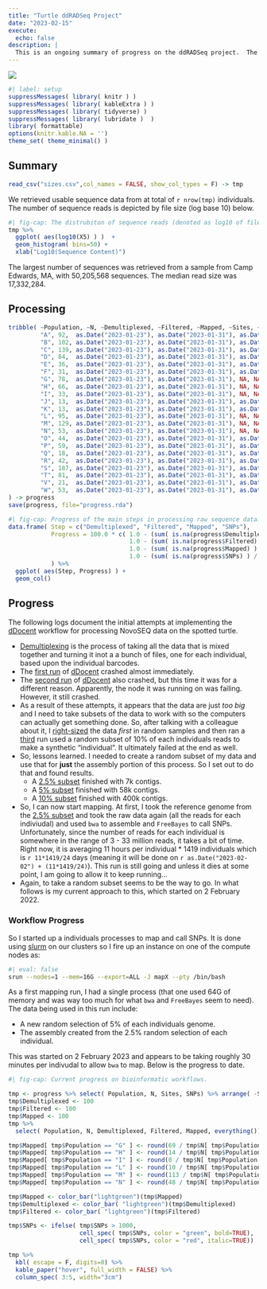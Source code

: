```yaml
---
title: "Turtle ddRADSeq Project"
date: "2023-02-15"
execute:
  echo: false
description: | 
  This is an ongoing summary of progress on the ddRADSeq project.  The beginning of 2023, we finally received the raw sequence data from the provider (total nightmare working with them—they actually lost all my samples).  We are now conducting the bioinformatic processing of the data, which is substantial.   This page will be updated as we go forward to reflect the current status of the project.
---
```


![](featured.png)

```r
#| label: setup
suppressMessages( library( knitr ) )
suppressMessages( library( kableExtra ) )
suppressMessages( library( tidyverse) )
suppressMessages( library( lubridate )  )
library( formattable)
options(knitr.kable.NA = '')
theme_set( theme_minimal() )
```

## Summary

```r
read_csv("sizes.csv",col_names = FALSE, show_col_types = F) -> tmp 
```

We retrieved usable sequence data from at total of `r nrow(tmp)` individuals. The number of sequence reads is depicted by file size (log base 10) below.

```r
#| fig-cap: The distrubiton of sequence reads (denoted as log10 of file size) for all individuals sequenced. 
tmp %>%
  ggplot( aes(log10(X5) ) )  + 
  geom_histogram( bins=50) + 
  xlab("Log10(Sequence Content)")
```

The largest number of sequences was retrieved from a sample from Camp Edwards, MA, with 50,205,568 sequences. The median read size was 17,332,284.

## Processing

```r
tribble( ~Population, ~N, ~Demultiplexed, ~Filtered, ~Mapped, ~Sites, ~SNPs, ~Note,
         "A", 92,  as.Date("2023-01-23"), as.Date("2023-01-31"), as.Date("2023-02-04"), NA, NA, "",
         "B", 102, as.Date("2023-01-23"), as.Date("2023-01-31"), as.Date("2023-02-06"), NA, NA, "",
         "C", 139, as.Date("2023-01-23"), as.Date("2023-01-31"), as.Date("2023-02-10"), NA, NA, "",
         "D", 84,  as.Date("2023-01-23"), as.Date("2023-01-31"), as.Date("2023-02-12"), NA, NA, "",
         "E", 36,  as.Date("2023-01-23"), as.Date("2023-01-31"), as.Date("2023-02-13"), NA, NA, "",
         "F", 31,  as.Date("2023-01-23"), as.Date("2023-01-31"), as.Date("2023-02-14"), NA, NA, "",
         "G", 78,  as.Date("2023-01-23"), as.Date("2023-01-31"), NA, NA, NA, "",
         "H", 66,  as.Date("2023-01-23"), as.Date("2023-01-31"), NA, NA, NA, "",
         "I", 33,  as.Date("2023-01-23"), as.Date("2023-01-31"), NA, NA, NA, "",
         "J", 13,  as.Date("2023-01-23"), as.Date("2023-01-31"), as.Date("2023-02-15"), 9367, 1508, "Rerun FreeBayes",
         "K", 13,  as.Date("2023-01-23"), as.Date("2023-01-31"), as.Date("2023-02-15"), 9367, 1508, "Rerun FreeBayes",
         "L", 95,  as.Date("2023-01-23"), as.Date("2023-01-31"), NA, NA, NA, "",
         "M", 129, as.Date("2023-01-23"), as.Date("2023-01-31"), NA, NA, NA, "",
         "N", 53,  as.Date("2023-01-23"), as.Date("2023-01-31"), NA, NA, NA, "",
         "O", 44,  as.Date("2023-01-23"), as.Date("2023-01-31"), as.Date("2023-02-15"), 11338, 282, "Rerun FreeBayes",
         "P", 59,  as.Date("2023-01-23"), as.Date("2023-01-31"), as.Date("2023-02-15"), 10730, 1660, "",
         "Q", 18,  as.Date("2023-01-23"), as.Date("2023-01-31"), as.Date("2023-02-10"), 7100, 188, "Rerun FreeBayes",
         "R", 42,  as.Date("2023-01-23"), as.Date("2023-01-31"), as.Date("2023-02-13"), 10294, 1348, "",
         "S", 187, as.Date("2023-01-23"), as.Date("2023-01-31"), as.Date("2023-02-13"), 15089, 1994, "",
         "T", 81,  as.Date("2023-01-23"), as.Date("2023-01-31"), as.Date("2023-02-15"), 11986, 176, "Rerun FreeBayes",
         "V", 21,  as.Date("2023-01-23"), as.Date("2023-01-31"), as.Date("2023-02-13"), 8586, 58, "Rerun FreeBayes",
         "W", 53,  as.Date("2023-01-23"), as.Date("2023-01-31"), as.Date("2023-02-09"), 10891, 1113, ""
) -> progress
save(progress, file="progress.rda")
```

```r
#| fig-cap: Progress of the main steps in processing raw sequence data.  
data.frame( Step = c("Demultiplexed", "Filtered", "Mapped", "SNPs"),
            Progress = 100.0 * c( 1.0 - (sum( is.na(progress$Demultiplexed) ) / nrow(progress)),
                                  1.0 - (sum( is.na(progress$Filtered) ) / nrow(progress)),
                                  1.0 - (sum( is.na(progress$Mapped) ) / nrow(progress)),
                                  1.0 - (sum( is.na(progress$SNPs) ) / nrow(progress)))
            ) %>%
  ggplot( aes(Step, Progress) ) + 
  geom_col()

```

## Progress

The following logs document the initial attempts at implementing the [dDocent](https://www.ddocent.com) workflow for processing NovoSEQ data on the spotted turtle.

-   [Demultiplexing](/posts/2022-10-05-ddradseq) is the process of taking all the data that is mixed together and turning it inot a a bunch of files, one for each individual, based upon the individual barcodes.
-   The [first run](/posts/2023-01-21-first-ddocent-run/) of [dDocent](http://ddocent.com/) crashed almost immediately.
-   The [second run](/2023-01-25-second-ddocent-run/) of [dDocent](http://ddocent.com/) also crashed, but this time it was for a different reason. Apparently, the node it was running on was failing. However, it still crashed.
-   As a result of these attempts, it appears that the data are just *too big* and I need to take subsets of the data to work with so the computers can actually get something done. So, after talking with a colleague about it, I [right-sized](/posts/2023-01-12-right-sizing-sequences/) the data *first* in random samples and then ran a [third](/posts/2023-01-25-a-10percent-full-data-run/) run used a random subset of 10% of each individuals reads to make a synthetic "individual". It ultimately failed at the end as well.
-   So, lessons learned. I needed to create a random subset of my data and use that for **just** the assembly portion of this process. So I set out to do that and found results.
    -   A [2.5% subset](/posts/2023-01-30-2pt5pct-ddocent-run/) finished with 7k contigs.
    -   A [5% subset](/posts/2023-01-31-5pct-ddocent-run/) finished with 58k contigs.
    -   A [10% subset](/posts/2023-01-27-10pct-ddocent-run/) finished with 400k contigs.
-   So, I can now start mapping. At first, I took the reference genome from the [2.5% subset](/posts/2023-01-30-2pt5pct-ddocent-run/) and took the raw data again (all the reads for each indiviudal) and used `bwa` to assemble and `FreeBayes` to call SNPs. Unfortunately, since the number of reads for each individual is somewhere in the range of 3 - 33 million reads, it takes a bit of time. Right now, it is averaging 11 hours per individual \* 1419 individuals which is `r 11*1419/24` days (meaning it will be done on `r as.Date("2023-02-02") + (11*1419/24)`). This run is still going and unless it dies at some point, I am going to allow it to keep running...
-   Again, to take a random subset seems to be the way to go. In what follows is my current approach to this, which started on 2 February 2022.

### Workflow Progress

So I started up a individuals processes to map and call SNPs. It is done using [slurm](https://slurm.schedmd.com) on our clusters so I fire up an instance on one of the compute nodes as:

```bash
#| eval: false
srun --nodes=1 --mem=16G --export=ALL -J mapX --pty /bin/bash
```

As a first mapping run, I had a single process (that one used 64G of memory and was way too much for what `bwa` and `FreeBayes` seem to need). The data being used in this run include:

-   A new random selection of 5% of each individuals genome.\
-   The assembly created from the 2.5% random selection of each individual.

This was started on 2 February 2023 and appears to be taking roughly 30 minutes per indivudal to allow `bwa` to map. Below is the progress to date.

```r
#| fig-cap: Current progress on bioinformatic workflows.

tmp <- progress %>% select( Population, N, Sites, SNPs) %>% arrange( -SNPs )
tmp$Demultiplexed <- 100
tmp$Filtered <- 100
tmp$Mapped <- 100
tmp %>%
  select( Population, N, Demultiplexed, Filtered, Mapped, everything()) -> tmp

tmp$Mapped[ tmp$Population == "G" ] <- round(69 / tmp$N[ tmp$Population == "G"] * 100.0)
tmp$Mapped[ tmp$Population == "H" ] <- round(14 / tmp$N[ tmp$Population == "H"] * 100.0)
tmp$Mapped[ tmp$Population == "I" ] <- round(0 / tmp$N[ tmp$Population == "I"] * 100.0)
tmp$Mapped[ tmp$Population == "L" ] <- round(10 / tmp$N[ tmp$Population == "L"] * 100.0)
tmp$Mapped[ tmp$Population == "M" ] <- round(113 / tmp$N[ tmp$Population == "M"] * 100.0)
tmp$Mapped[ tmp$Population == "N" ] <- round(48 / tmp$N[ tmp$Population == "N"] * 100.0)

tmp$Mapped <- color_bar("lightgreen")(tmp$Mapped)
tmp$Demultiplexed <- color_bar( "lightgreen")(tmp$Demultiplexed)
tmp$Filtered <- color_bar( "lightgreen")(tmp$Filtered)

tmp$SNPs <- ifelse( tmp$SNPs > 1000, 
                    cell_spec( tmp$SNPs, color = "green", bold=TRUE),
                    cell_spec( tmp$SNPs, color = "red", italic=TRUE))

tmp %>% 
  kbl( escape = F, digits=0) %>%
  kable_paper("hover", full_width = FALSE) %>%
  column_spec( 3:5, width="3cm")
```
